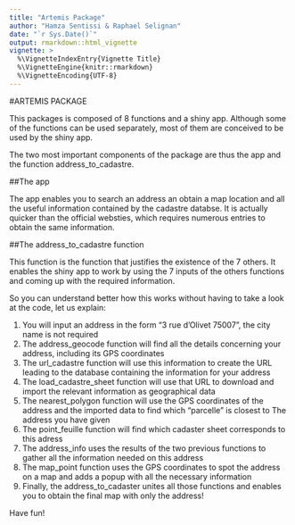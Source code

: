 ```yaml
---
title: "Artemis Package"
author: "Hamza Sentissi & Raphael Selignan"
date: "`r Sys.Date()`"
output: rmarkdown::html_vignette
vignette: >
  %\VignetteIndexEntry{Vignette Title}
  %\VignetteEngine{knitr::rmarkdown}
  %\VignetteEncoding{UTF-8}
---
```


#ARTEMIS PACKAGE

This packages is composed of 8 functions and a shiny app. Although some of the functions can be used separately, most of them are conceived to be used by the shiny app.

The two most important components of the package are thus the app and the function address_to_cadastre.

##The app

The app enables you to search an address an obtain a map location and all the useful information contained by the cadastre databse. It is actually quicker than the official websties, which requires numerous entries to obtain the same information.


##The address_to_cadastre function

This function is the function that justifies the existence of the 7 others. It enables the shiny app to work by using the 7 inputs of the others functions and coming up with the required information. 

So you can understand better how this works without having to take a look at the code, let us explain:

1. You will input an address in the form "3 rue d'Olivet 75007", the city name is not required
2. The address_geocode function will find all the details concerning your address, including its GPS coordinates
3. The url_cadastre function will use this information to create the URL leading to the database containing the information for your address
3. The load_cadastre_sheet function will use that URL to download and import the relevant information as geographical data
4. The nearest_polygon function will use the GPS coordinates of the address and the imported data to find which "parcelle" is closest to The address you have given
5. The point_feuille function will find which cadaster sheet corresponds to this adress
6. The address_info uses the results of the two previous functions to gather all the information needed on this address
7. The map_point function uses the GPS coordinates to spot the address on a map and adds a popup with all the necessary information
8. Finally, the address_to_cadaster unites all those functions and enables you to obtain the final map with only the address!

Have fun!


